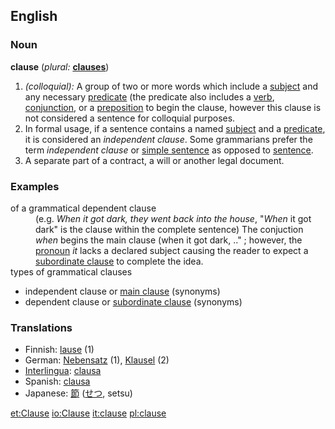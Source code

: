 ==English==

===Noun===
'''clause'''  (''plural:'' '''[[clauses]]''')
# ''(colloquial):'' A group of two or more words which include a [[subject]] and any necessary [[predicate]] (the predicate also includes a [[verb]], [[conjunction]], or a [[preposition]] to begin the clause, however this clause is not considered a sentence for colloquial purposes.
# In formal usage, if a sentence contains a named [[subject]] and a [[predicate]], it is considered an ''independent clause''. Some grammarians prefer the term ''independent clause'' or [[simple sentence]] as opposed to [[sentence]].
# A separate part of a contract, a will or another legal document.

===Examples===
; of a grammatical dependent clause
:(e.g. ''When it got dark, they went back into the house'', "''When'' it got dark" is the clause within the complete sentence) The conjuction ''when'' begins the main clause (when it got dark, .." ; however, the [[pronoun]] ''it'' lacks a declared subject causing the reader to expect a [[subordinate clause]] to complete the idea.
;types of grammatical clauses
* independent clause or [[main clause]] (synonyms)
* dependent clause or [[subordinate clause]] (synonyms)

===Translations===
*Finnish: [[lause]] (1)
*German: [[Nebensatz]] {{m}} (1), [[Klausel]] {{f}} (2)
*[[Interlingua]]: [[clausa]]
*Spanish: [[clausa]]
*Japanese: [[節]] ([[せつ]], setsu)

[[et:Clause]]
[[io:Clause]]
[[it:clause]]
[[pl:clause]]